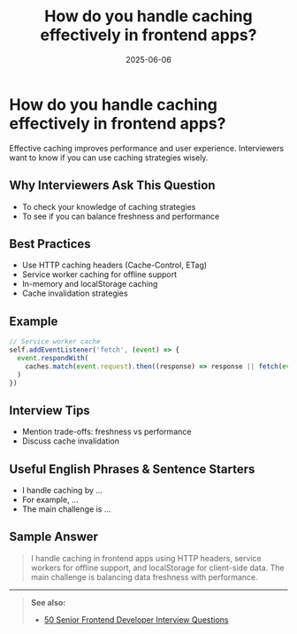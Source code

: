 ﻿---
title: 'How do you handle caching effectively in frontend apps?'
date: '2025-06-06'
tags: ['interview', 'caching', 'frontend', 'performance']
draft: false
summary: 'Best practices for effective caching in frontend apps, with examples and interview tips.'
authors: ['default']
layout: PostSimple
---

# How do you handle caching effectively in frontend apps?

Effective caching improves performance and user experience. Interviewers want to know if you can use caching strategies wisely.

## Why Interviewers Ask This Question

- To check your knowledge of caching strategies
- To see if you can balance freshness and performance

## Best Practices

- Use HTTP caching headers (Cache-Control, ETag)
- Service worker caching for offline support
- In-memory and localStorage caching
- Cache invalidation strategies

## Example

```js
// Service worker cache
self.addEventListener('fetch', (event) => {
  event.respondWith(
    caches.match(event.request).then((response) => response || fetch(event.request))
  )
})
```

## Interview Tips

- Mention trade-offs: freshness vs performance
- Discuss cache invalidation

## Useful English Phrases & Sentence Starters

- I handle caching by ...
- For example, ...
- The main challenge is ...

## Sample Answer

> I handle caching in frontend apps using HTTP headers, service workers for offline support, and localStorage for client-side data. The main challenge is balancing data freshness with performance.

---

> **See also:**
>
> - [50 Senior Frontend Developer Interview Questions](./50-frontend-developer-interview-questions)
